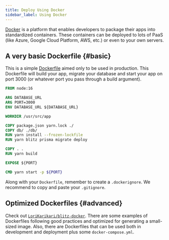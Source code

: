 ```yaml
---
title: Deploy Using Docker
sidebar_label: Using Docker
---
```


[Docker](https://www.docker.com/) is a platform that enables developers to
package their apps into standardized containers. These containers can be
deployed to lots of PaaS (like Azure, Google Cloud Platform, AWS, etc.) or
even to your own servers.

## A very basic Dockerfile {#basic}

This is a simple
[Dockerfile](https://docs.docker.com/engine/reference/builder/) aimed only
to be used in production. This Dockerfile will build your app, migrate
your database and start your app on port 3000 (or whatever port you pass
through a build argument).

```dockerfile
FROM node:16

ARG DATABASE_URL
ARG PORT=3000
ENV DATABASE_URL ${DATABASE_URL}

WORKDIR /usr/src/app

COPY package.json yarn.lock ./
COPY db/ ./db/
RUN yarn install --frozen-lockfile
RUN yarn blitz prisma migrate deploy

COPY . .
RUN yarn build

EXPOSE ${PORT}

CMD yarn start -p ${PORT}
```

Along with your `Dockerfile`, remember to create a `.dockerignore`. We
recommend to copy and paste your `.gitignore`.

## Optimized Dockerfiles {#advanced}

Check out
[`LoriKarikari/blitz-docker`](https://github.com/LoriKarikari/blitz-docker#readme).
There are some examples of Dockerfiles following good practices and
optimized for generating a small-sized image. Also, there are Dockerfiles
that can be used both in development and deployment plus some
`docker-compose.yml`.
